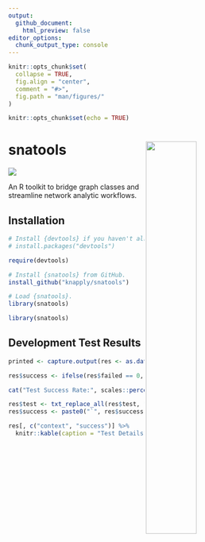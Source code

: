 ```yaml
---
output: 
  github_document:
    html_preview: false
editor_options: 
  chunk_output_type: console
---
```


<!-- README.Rmd generates README.md. -->

```r
knitr::opts_chunk$set(
  collapse = TRUE, 
  fig.align = "center",
  comment = "#>",
  fig.path = "man/figures/"
)

knitr::opts_chunk$set(echo = TRUE)
```


# snatools <a href="man/figures/logo.png"> <img src="man/figures/logo.png" align="right" height="45%" width="45%" href="man/figures/logo.png"/> </a>

[![](https://img.shields.io/badge/devel%20version-0.0.0.9-red.svg)](https://github.com/knapply/snatools)

An R toolkit to bridge graph classes and streamline network analytic workflows.

## Installation

```r
# Install {devtools} if you haven't already.
# install.packages("devtools")

require(devtools)

# Install {snatools} from GitHub.
install_github("knapply/snatools")

# Load {snatools}.
library(snatools)
```

```r
library(snatools)
```


## Development Test Results

```r
printed <- capture.output(res <- as.data.frame(devtools::test()))
```

```r
res$success <- ifelse(res$failed == 0, TRUE, FALSE)

cat("Test Success Rate:", scales::percent(mean(as.numeric(res$success))))
```


```r
res$test <- txt_replace_all(res$test, "\\s+", " ")
res$success <- paste0("`", res$success, "`")

res[, c("context", "success")] %>% 
  knitr::kable(caption = "Test Details")
```



